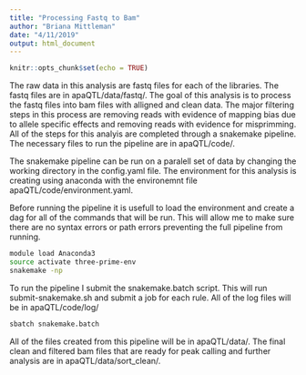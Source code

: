 ```yaml
---
title: "Processing Fastq to Bam"
author: "Briana Mittleman"
date: "4/11/2019"
output: html_document
---
```


```r
knitr::opts_chunk$set(echo = TRUE)
```


The raw data in this analysis are fastq files for each of the libraries. The fastq files are in apaQTL/data/fastq/. The goal of this analysis is to process the fastq files into bam files with alligned and clean data. The major filtering steps in this process are removing reads with evidence of mapping bias due to allele specific effects and removing reads with evidence for misprimming. All of the steps for this analyis are completed through a snakemake pipeline. The necessary files to run the pipeline are in apaQTL/code/. 

The snakemake pipeline can be run on a paralell set of data by changing the working directory in the config.yaml file. The environment for this analysis is creating using anaconda with the environemnt file apaQTL/code/environment.yaml. 


Before running the pipeline it is usefull to load the environment and create a dag for all of the commands that will be run. This will allow me to make sure there are no syntax errors or path errors preventing the full pipeline from running. 

```bash
module load Anaconda3
source activate three-prime-env
snakemake -np 
```


To run the pipeline I submit the snakemake.batch script. This will run submit-snakemake.sh and submit a job for each rule. All of the log files will be in apaQTL/code/log/

```bash
sbatch snakemake.batch  
```


All of the files created from this pipeline will be in apaQTL/data/. The final clean and filtered bam files that are ready for peak calling and further analysis are in apaQTL/data/sort_clean/.


